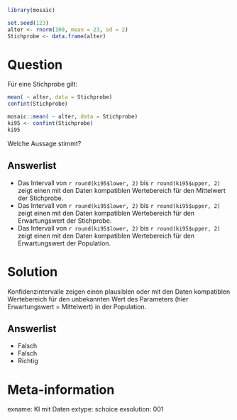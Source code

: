 ```r
library(mosaic)

set.seed(123)
alter <- rnorm(100, mean = 23, sd = 2)
Stichprobe <- data.frame(alter)
```

Question
========

Für eine Stichprobe gilt:

```r
mean( ~ alter, data = Stichprobe)
confint(Stichprobe)
```
```r
mosaic::mean( ~ alter, data = Stichprobe)
ki95 <- confint(Stichprobe)
ki95
```

Welche Aussage stimmt?

Answerlist
----------

* Das Intervall von `r round(ki95$lower, 2)` bis `r round(ki95$upper, 2)` zeigt einen mit den Daten kompatiblen Wertebereich für den Mittelwert der Stichprobe.
* Das Intervall von `r round(ki95$lower, 2)` bis `r round(ki95$upper, 2)` zeigt einen mit den Daten kompatiblen Wertebereich für den Erwartungswert der Stichprobe.
* Das Intervall von `r round(ki95$lower, 2)` bis `r round(ki95$upper, 2)` zeigt einen mit den Daten kompatiblen Wertebereich für den Erwartungswert der Population.


Solution
========

Konfidenzintervalle zeigen einen plausiblen oder mit den Daten kompatiblen Wertebereich für den unbekannten Wert des Parameters (hier Erwartungswert = Mittelwert) in der Population. 

Answerlist
----------
* Falsch
* Falsch
* Richtig

Meta-information
================
exname: KI mit Daten
extype: schoice
exsolution: 001